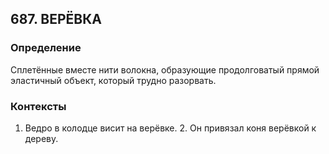 ## 687. ВЕРЁВКА
### Определение
Сплетённые вместе нити волокна, образующие продолговатый прямой эластичный объект, который трудно разорвать.

### Контексты
1. Ведро в колодце висит на верёвке. 2. Он привязал коня верёвкой к дереву.

